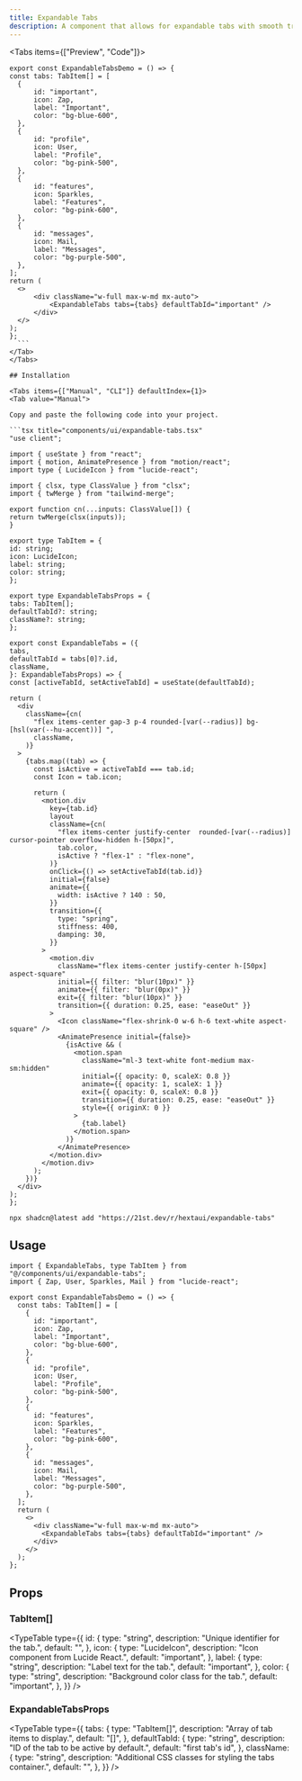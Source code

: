 ```yaml
---
title: Expandable Tabs
description: A component that allows for expandable tabs with smooth transitions.
---
```





<Tabs items={["Preview", "Code"]}>
  <Tab value="Preview">
    <PreviewContainer>
      <ExpandableTabsDemo />
    </PreviewContainer>
  </Tab>
  <Tab value="Code">
  ```tsx
export const ExpandableTabsDemo = () => {
const tabs: TabItem[] = [
    {
        id: "important",
        icon: Zap,
        label: "Important",
        color: "bg-blue-600",
    },
    {
        id: "profile",
        icon: User,
        label: "Profile",
        color: "bg-pink-500",
    },
    {
        id: "features",
        icon: Sparkles,
        label: "Features",
        color: "bg-pink-600",
    },
    {
        id: "messages",
        icon: Mail,
        label: "Messages",
        color: "bg-purple-500",
    },
];
return (
    <>
        <div className="w-full max-w-md mx-auto">
            <ExpandableTabs tabs={tabs} defaultTabId="important" />
        </div>
    </>
);
};
    ```
  </Tab>
</Tabs>

## Installation

<Tabs items={["Manual", "CLI"]} defaultIndex={1}>
<Tab value="Manual">

Copy and paste the following code into your project.

```tsx title="components/ui/expandable-tabs.tsx"
"use client";

import { useState } from "react";
import { motion, AnimatePresence } from "motion/react";
import type { LucideIcon } from "lucide-react";

import { clsx, type ClassValue } from "clsx";
import { twMerge } from "tailwind-merge";

export function cn(...inputs: ClassValue[]) {
  return twMerge(clsx(inputs));
}

export type TabItem = {
  id: string;
  icon: LucideIcon;
  label: string;
  color: string;
};

export type ExpandableTabsProps = {
  tabs: TabItem[];
  defaultTabId?: string;
  className?: string;
};

export const ExpandableTabs = ({
  tabs,
  defaultTabId = tabs[0]?.id,
  className,
}: ExpandableTabsProps) => {
  const [activeTabId, setActiveTabId] = useState(defaultTabId);

  return (
    <div
      className={cn(
        "flex items-center gap-3 p-4 rounded-[var(--radius)] bg-[hsl(var(--hu-accent))] ",
        className,
      )}
    >
      {tabs.map((tab) => {
        const isActive = activeTabId === tab.id;
        const Icon = tab.icon;

        return (
          <motion.div
            key={tab.id}
            layout
            className={cn(
              "flex items-center justify-center  rounded-[var(--radius)] cursor-pointer overflow-hidden h-[50px]",
              tab.color,
              isActive ? "flex-1" : "flex-none",
            )}
            onClick={() => setActiveTabId(tab.id)}
            initial={false}
            animate={{
              width: isActive ? 140 : 50,
            }}
            transition={{
              type: "spring",
              stiffness: 400,
              damping: 30,
            }}
          >
            <motion.div
              className="flex items-center justify-center h-[50px] aspect-square"
              initial={{ filter: "blur(10px)" }}
              animate={{ filter: "blur(0px)" }}
              exit={{ filter: "blur(10px)" }}
              transition={{ duration: 0.25, ease: "easeOut" }}
            >
              <Icon className="flex-shrink-0 w-6 h-6 text-white aspect-square" />
              <AnimatePresence initial={false}>
                {isActive && (
                  <motion.span
                    className="ml-3 text-white font-medium max-sm:hidden"
                    initial={{ opacity: 0, scaleX: 0.8 }}
                    animate={{ opacity: 1, scaleX: 1 }}
                    exit={{ opacity: 0, scaleX: 0.8 }}
                    transition={{ duration: 0.25, ease: "easeOut" }}
                    style={{ originX: 0 }}
                  >
                    {tab.label}
                  </motion.span>
                )}
              </AnimatePresence>
            </motion.div>
          </motion.div>
        );
      })}
    </div>
  );
};
```

</Tab>
<Tab value="CLI">

```package-install
npx shadcn@latest add "https://21st.dev/r/hextaui/expandable-tabs"
```

</Tab>
</Tabs>

## Usage

```tsx
import { ExpandableTabs, type TabItem } from "@/components/ui/expandable-tabs";
import { Zap, User, Sparkles, Mail } from "lucide-react";
```

```tsx
export const ExpandableTabsDemo = () => {
  const tabs: TabItem[] = [
    {
      id: "important",
      icon: Zap,
      label: "Important",
      color: "bg-blue-600",
    },
    {
      id: "profile",
      icon: User,
      label: "Profile",
      color: "bg-pink-500",
    },
    {
      id: "features",
      icon: Sparkles,
      label: "Features",
      color: "bg-pink-600",
    },
    {
      id: "messages",
      icon: Mail,
      label: "Messages",
      color: "bg-purple-500",
    },
  ];
  return (
    <>
      <div className="w-full max-w-md mx-auto">
        <ExpandableTabs tabs={tabs} defaultTabId="important" />
      </div>
    </>
  );
};
```

## Props

### TabItem[]

<TypeTable
  type={{
    id: {
      type: "string",
      description: "Unique identifier for the tab.",
      default: "",
    },
    icon: {
      type: "LucideIcon",
      description: "Icon component from Lucide React.",
      default: "important",
    },
    label: {
      type: "string",
      description: "Label text for the tab.",
      default: "important",
    },
    color: {
      type: "string",
      description: "Background color class for the tab.",
      default: "important",
    },
  }}
/>

### ExpandableTabsProps

<TypeTable
  type={{
    tabs: {
      type: "TabItem[]",
      description: "Array of tab items to display.",
      default: "[]",
    },
    defaultTabId: {
      type: "string",
      description: "ID of the tab to be active by default.",
      default: "first tab's id",
    },
    className: {
      type: "string",
      description: "Additional CSS classes for styling the tabs container.",
      default: "",
    },
  }}
/>
